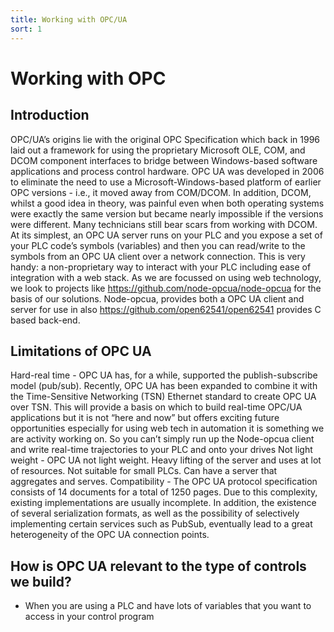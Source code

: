 ```yaml
---
title: Working with OPC/UA
sort: 1
---
```


# Working with OPC

<ReadingTime time="5"/>
<PageTag tags={ContentTags}/>

## Introduction

<TitleImage image={opc_logo} alt="OPC Logo"/>

OPC/UA’s origins lie with the original OPC Specification which back in 1996 laid out a framework for using the proprietary Microsoft OLE, COM, and DCOM component interfaces to bridge between Windows-based software applications and process control hardware. OPC UA was developed in 2006 to eliminate the need to use a Microsoft-Windows-based platform of earlier OPC versions - i.e., it moved away from COM/DCOM. In addition, DCOM, whilst a good idea in theory, was painful even when both operating systems were exactly the same version but became nearly impossible if the versions were different. Many technicians still bear scars from working with DCOM.
At its simplest, an OPC UA server runs on your PLC and you expose a set of your PLC code’s symbols (variables) and then you can read/write to the symbols from an OPC UA client over a network connection. This is very handy: a non-proprietary way to interact with your PLC including ease of integration with a web stack.
As we are focussed on using web technology, we look to projects like https://github.com/node-opcua/node-opcua for the basis of our solutions. Node-opcua, provides both a OPC UA client and server for use in also https://github.com/open62541/open62541 provides C based back-end.

## Limitations of OPC UA
Hard-real time - OPC UA has, for a while, supported the publish-subscribe model (pub/sub). Recently, OPC UA has been expanded to combine it with the Time-Sensitive Networking (TSN) Ethernet standard to create OPC UA over TSN. This will provide a basis on which to build real-time OPC/UA applications but it is not “here and now” but offers exciting future opportunities especially for using web tech in automation it is something we are activity working on.
So you can’t simply run up the Node-opcua client and write real-time trajectories to your PLC and onto your drives
Not light weight - OPC UA not light weight. Heavy lifting of the server and uses at lot of resources. Not suitable for small PLCs. Can have a server that aggregates and serves.
Compatibility - The OPC UA protocol specification consists of 14 documents for a total of 1250 pages. Due to this complexity, existing implementations are usually incomplete. In addition, the existence of several serialization formats, as well as the possibility of selectively implementing certain services such as PubSub, eventually lead to a great heterogeneity of the OPC UA connection points.

## How is OPC UA relevant to the type of controls we build?
* When you are using a PLC and have lots of variables that you want to access in your control program


